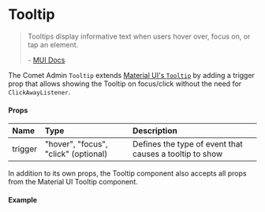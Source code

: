 

<Meta title="Docs/Components/Tooltip" />

# Tooltip

> Tooltips display informative text when users hover over, focus on, or tap an element.
>
> \- [MUI Docs](https://mui.com/material-ui/react-tooltip/)

The Comet Admin `Tooltip` extends [Material UI's `Tooltip`](https://mui.com/material-ui/react-tooltip) by adding a trigger prop that allows showing the Tooltip on focus/click without the need for `ClickAwayListener`.

#### Props

| Name              | Type   | Description                                                                      |
| :---------------- | :----- | :------------------------------------------------------------------------------- |
| trigger          | "hover", "focus", "click" (optional) | Defines the type of event that causes a tooltip to show |

In addition to its own props, the Tooltip component also accepts all props from the Material UI Tooltip component.

#### Example

<Canvas>
    <Story id="stories-components-tooltip--basictooltip" />
</Canvas>
